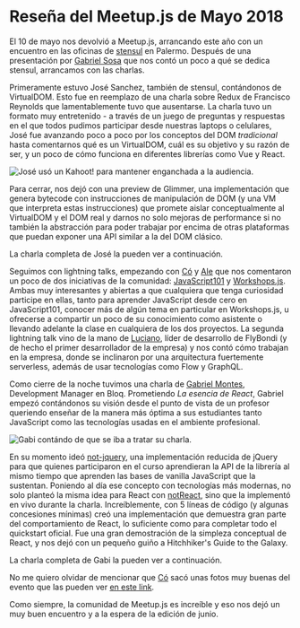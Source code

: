 

# Reseña del Meetup.js de Mayo 2018

El 10 de mayo nos devolvió a Meetup.js, arrancando este año con un encuentro en las oficinas de [stensul](https://stensul.com/) en Palermo. Después de una presentación por [Gabriel Sosa](https://twitter.com/pendexgabo) que nos contó un poco a qué se dedica stensul, arrancamos con las charlas.

Primeramente estuvo José Sanchez, también de stensul, contándonos de VirtualDOM. Esto fue en reemplazo de una charla sobre Redux de Francisco Reynolds que lamentablemente tuvo que ausentarse. La charla tuvo un formato muy entretenido - a través de un juego de preguntas y respuestas en el que todos pudimos participar desde nuestras laptops o celulares, José fue avanzando poco a poco por los conceptos del DOM _tradicional_ hasta comentarnos qué es un VirtualDOM, cuál es su objetivo y su razón de ser, y un poco de cómo funciona en diferentes librerías como Vue y React.

<Img
  src="/static/Blog/resena-meetup-mayo-2018/jose-sanchez.jpg"
  alt="José usó un Kahoot! para mantener enganchada a la audiencia."
/>

Para cerrar, nos dejó con una preview de Glimmer, una implementación que genera bytecode con instrucciones de manipulación de DOM (y una VM que interpreta estas instrucciones) que promete aislar conceptualmente al VirtualDOM y el DOM real y darnos no solo mejoras de performance si no también la abstracción para poder trabajar por encima de otras plataformas que puedan exponer una API similar a la del DOM clásico.

La charla completa de José la pueden ver a continuación.

<YouTube videoId="xA93dmkfcSQ" containerClassName="video-wrapper" />

Seguimos con lightning talks, empezando con [Có](https://twitter.com/co_constanza) y [Ale](https://twitter.com/alekrumkamp) que nos comentaron un poco de dos iniciativas de la comunidad: [JavaScript101](https://twitter.com/javascript_101) y [Workshops.js](https://twitter.com/workshopsjs). Ambas muy interesantes y abiertas a que cualquiera que tenga curiosidad participe en ellas, tanto para aprender JavaScript desde cero en JavaScript101, conocer más de algún tema en particular en Workshops.js, u ofrecerse a compartir un poco de su conocimiento como asistente o llevando adelante la clase en cualquiera de los dos proyectos. La segunda lightning talk vino de la mano de [Luciano](https://twitter.com/lfantone), líder de desarrollo de FlyBondi (y de hecho el primer desarrollador de la empresa) y nos contó cómo trabajan en la empresa, donde se inclinaron por una arquitectura fuertemente serverless, además de usar tecnologías como Flow y GraphQL.

Como cierre de la noche tuvimos una charla de [Gabriel Montes](https://twitter.com/gab_montes), Development Manager en Bloq. Prometiendo _La esencia de React_, Gabriel empezó contándonos su visión desde el punto de vista de un profesor queriendo enseñar de la manera más óptima a sus estudiantes tanto JavaScript como las tecnologías usadas en el ambiente profesional.

<Img
  src="/static/Blog/resena-meetup-mayo-2018/gabi-montes.jpg"
  alt="Gabi contándo de que se iba a tratar su charla."
/>

En su momento ideó [not-jquery](https://gist.github.com/gabmontes/535a7b3b059b2a301a55b43e90ee0101), una implementación reducida de jQuery para que quienes participaron en el curso aprendieran la API de la librería al mismo tiempo que aprenden las bases de vanilla JavaScript que la sustentan. Poniendo al día ese concepto con tecnologías más modernas, no solo planteó la misma idea para React con [notReact](https://github.com/gabmontes/exploring-not-react), sino que la implementó en vivo durante la charla. Increíblemente, con 5 líneas de código (y algunas concesiones mínimas) creó una implementación que demuestra gran parte del comportamiento de React, lo suficiente como para completar todo el quickstart oficial. Fue una gran demostración de la simpleza conceptual de React, y nos dejó con un pequeño guiño a Hitchhiker's Guide to the Galaxy.

La charla completa de Gabi la pueden ver a continuación.

<YouTube videoId="QtiDA8KkM3U" containerClassName="video-wrapper" />

No me quiero olvidar de mencionar que [Có](https://twitter.com/co_constanza) sacó unas fotos muy buenas del evento que las pueden ver [en este link](https://www.facebook.com/groups/1572363023007913/permalink/2087021364875407/).

Como siempre, la comunidad de Meetup.js es increíble y eso nos dejó un muy buen encuentro y a la espera de la edición de junio.
